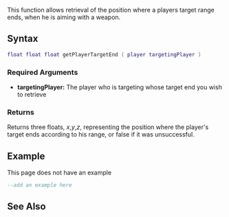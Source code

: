 
{{Client function}}
{{Deprecated|getPedTargetEnd|}}

This function allows retrieval of the position where a players target range ends, when he is aiming with a weapon.

==Syntax== 
<syntaxhighlight lang="lua">
float float float getPlayerTargetEnd ( player targetingPlayer )
</syntaxhighlight> 

===Required Arguments=== 
*'''targetingPlayer:''' The player who is targeting whose target end you wish to retrieve

===Returns===
Returns three floats, ''x'',''y'',''z'', representing the position where the player's target ends according to his range, or false if it was unsuccessful.

==Example== 
This page does not have an example
<syntaxhighlight lang="lua">
--add an example here
</syntaxhighlight>

==See Also==
{{Player_functions}}